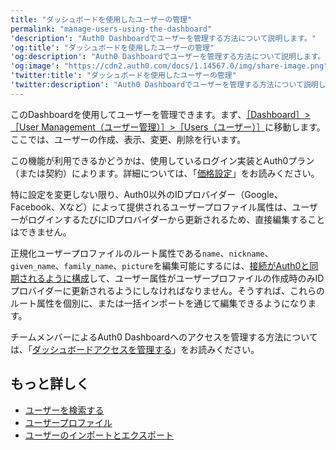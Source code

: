 ```yaml
---
title: "ダッシュボードを使用したユーザーの管理"
permalink: "manage-users-using-the-dashboard"
'description': "Auth0 Dashboardでユーザーを管理する方法について説明します。"
'og:title': "ダッシュボードを使用したユーザーの管理"
'og:description': "Auth0 Dashboardでユーザーを管理する方法について説明します。"
'og:image': "https://cdn2.auth0.com/docs/1.14567.0/img/share-image.png"
'twitter:title': "ダッシュボードを使用したユーザーの管理"
'twitter:description': "Auth0 Dashboardでユーザーを管理する方法について説明します。"
---
```


このDashboardを使用してユーザーを管理できます。まず、[［Dashboard］>［User Management（ユーザー管理）］>［Users（ユーザー）］](https://manage.auth0.com/#/users)に移動します。ここでは、ユーザーの作成、表示、変更、削除を行います。

<Card title="利用可能性はAuth0プランによって異なる">

この機能が利用できるかどうかは、使用しているログイン実装とAuth0プラン（または契約）によります。詳細については、「[価格設定](https://auth0.com/pricing)」をお読みください。

</Card>

特に設定を変更しない限り、Auth0以外のIDプロバイダー（Google、Facebook、Xなど）によって提供されるユーザープロファイル属性は、ユーザーがログインするたびにIDプロバイダーから更新されるため、直接編集することはできません。

正規化ユーザープロファイルのルート属性である`name`、`nickname`、`given_name`、`family_name`、`picture`を編集可能にするには、[接続がAuth0と同期されるように構成](/docs/ja-jp/manage-users/user-accounts/user-profiles/configure-connection-sync-with-auth0)して、ユーザー属性がユーザープロファイルの作成時のみIDプロバイダーに更新されるようにしなければなりません。そうすれば、これらのルート属性を個別に、または一括インポートを通じて編集できるようになります。

チームメンバーによる<Tooltip data-tooltip-id="react-containers-DefinitionTooltip-0" href="/docs/ja-jp/glossary?term=auth0-dashboard" tip="Auth0 Dashboard: サービスを構成するためのAuth0の主製品。" cta="用語集の表示">Auth0 Dashboard</Tooltip>へのアクセスを管理する方法については、「[ダッシュボードアクセスを管理する](/docs/ja-jp/get-started/manage-dashboard-access)」をお読みください。

## もっと詳しく

* [ユーザーを検索する](/docs/ja-jp/manage-users/user-search)
* [ユーザープロファイル](/docs/ja-jp/manage-users/user-accounts/user-profiles)
* [ユーザーのインポートとエクスポート](/docs/ja-jp/manage-users/user-migration)